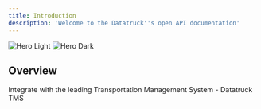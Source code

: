 ```yaml
---
title: Introduction
description: 'Welcome to the Datatruck''s open API documentation'
---
```


<img
  className="block dark:hidden"
  src="/images/hero-light.svg"
  alt="Hero Light"
/>
<img
  className="hidden dark:block"
  src="/images/hero-dark.svg"
  alt="Hero Dark"
/>

## Overview

Integrate with the leading Transportation Management System - Datatruck TMS

